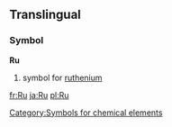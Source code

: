 ==Translingual==
===Symbol===
'''Ru'''
#{{chemistry}} symbol for [[ruthenium]]
[[Category:Symbols for chemical elements]]

[[fr:Ru]]
[[ja:Ru]]
[[pl:Ru]]